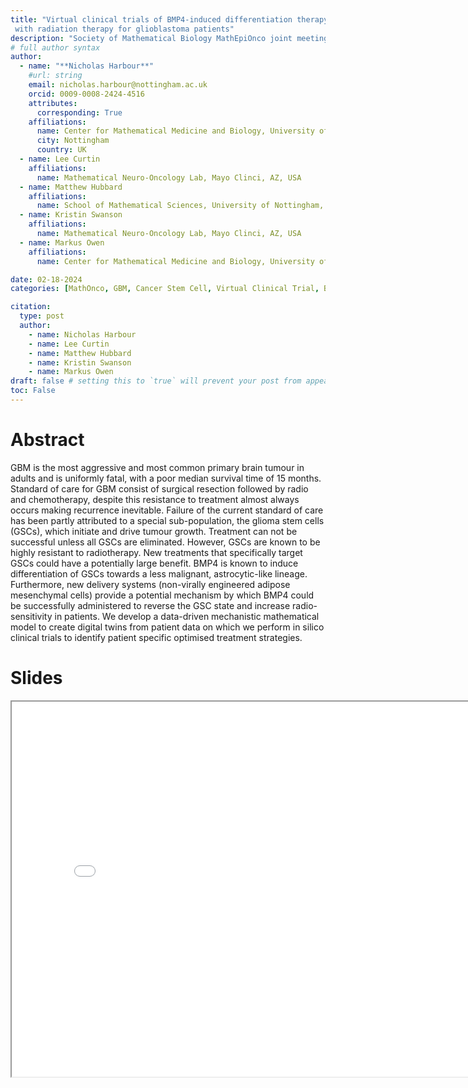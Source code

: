 ```yaml
---
title: "Virtual clinical trials of BMP4-induced differentiation therapy identify strategies for combination
 with radiation therapy for glioblastoma patients"
description: "Society of Mathematical Biology MathEpiOnco joint meeting"
# full author syntax
author:
  - name: "**Nicholas Harbour**"
    #url: string
    email: nicholas.harbour@nottingham.ac.uk
    orcid: 0009-0008-2424-4516
    attributes:
      corresponding: True
    affiliations: 
      name: Center for Mathematical Medicine and Biology, University of Nottingham, UK
      city: Nottingham
      country: UK
  - name: Lee Curtin
    affiliations: 
      name: Mathematical Neuro-Oncology Lab, Mayo Clinci, AZ, USA
  - name: Matthew Hubbard
    affiliations: 
      name: School of Mathematical Sciences, University of Nottingham, UK
  - name: Kristin Swanson
    affiliations: 
      name: Mathematical Neuro-Oncology Lab, Mayo Clinci, AZ, USA
  - name: Markus Owen
    affiliations: 
      name: Center for Mathematical Medicine and Biology, University of Nottingham, UK

date: 02-18-2024
categories: [MathOnco, GBM, Cancer Stem Cell, Virtual Clinical Trial, BMP4, Glioma Stem Cells] 

citation:
  type: post
  author: 
    - name: Nicholas Harbour
    - name: Lee Curtin
    - name: Matthew Hubbard
    - name: Kristin Swanson
    - name: Markus Owen
draft: false # setting this to `true` will prevent your post from appearing on your listing page until you're ready!
toc: False
---
```


# Abstract

GBM is the most aggressive and most common primary brain tumour in adults and is uniformly fatal, with a poor median survival time of 15 months. Standard of care for GBM consist of surgical resection followed by radio and chemotherapy, despite this resistance to treatment almost always occurs making recurrence inevitable. Failure of the current standard of care has been partly attributed to a special sub-population, the glioma stem cells (GSCs), which initiate and drive tumour growth. Treatment can not be successful unless all GSCs are eliminated. However, GSCs are known to be highly resistant to radiotherapy. New treatments that specifically target GSCs could have a potentially large benefit. BMP4 is known to induce differentiation of GSCs towards a less malignant, astrocytic-like lineage. Furthermore, new delivery systems (non-virally engineered adipose mesenchymal cells) provide a potential mechanism by which BMP4 could be successfully administered to reverse the GSC state and increase radio-sensitivity in patients. We develop a data-driven mechanistic mathematical model to create digital twins from patient data on which we perform in silico clinical trials to identify patient specific optimised treatment strategies.


# Slides

<iframe
 width = "800"
 height = "600"
 src = "Math_EpiOnc_Presentation_24.pdf">
</iframe>


